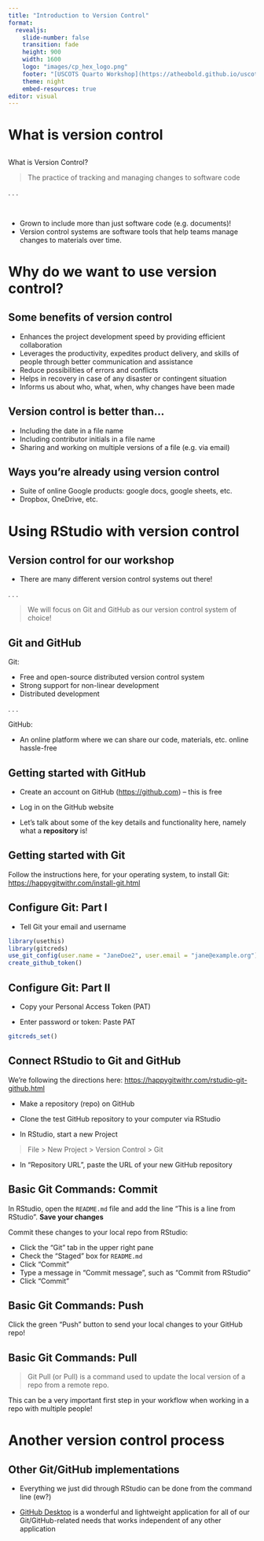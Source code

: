 ```yaml
---
title: "Introduction to Version Control"
format: 
  revealjs:
    slide-number: false
    transition: fade
    height: 900
    width: 1600
    logo: "images/cp_hex_logo.png"
    footer: "[USCOTS Quarto Workshop](https://atheobold.github.io/uscots-quarto/)"
    theme: night
    embed-resources: true
editor: visual
---
```


# What is version control

## 

[What is Version Control?]{.large}

> [The practice of tracking and managing changes to software code]{.midi}

. . .

</br>

::: {.large .gray}
::: incremental
-   Grown to include more than just software code (e.g. documents)!
-   Version control systems are software tools that help teams manage changes to materials over time.
:::
:::

# Why do we want to use version control?

## Some benefits of version control

::: incremental
- Enhances the project development speed by providing efficient collaboration
- Leverages the productivity, expedites product delivery, and skills of people through better communication and assistance
- Reduce possibilities of errors and conflicts
- Helps in recovery in case of any disaster or contingent situation
- Informs us about who, what, when, why changes have been made
:::

## Version control is better than...

::: incremental
- Including the date in a file name
- Including contributor initials in a file name
- Sharing and working on multiple versions of a file (e.g. via email)
:::

## Ways you're already using version control

::: incremental
- Suite of online Google products: google docs, google sheets, etc.
- Dropbox, OneDrive, etc.
:::

# Using RStudio with version control

## Version control for our workshop

- There are many different version control systems out there!

. . .

> [We will focus on Git and GitHub as our version control system of choice!]{.midi}

## Git and GitHub

Git: 

- Free and open-source distributed version control system
- Strong support for non-linear development
- Distributed development

. . .

GitHub:

- An online platform where we can share our code, materials, etc. online hassle-free

## Getting started with GitHub

- Create an account on GitHub ([https://github.com](https://github.com)) -- this is free

- Log in on the GitHub website

- Let's talk about some of the key details and functionality here, namely what a **repository** is!

## Getting started with Git

Follow the instructions here, for your operating system, to install Git: [https://happygitwithr.com/install-git.html](https://happygitwithr.com/install-git.html)

## Configure Git: Part I

- Tell Git your email and username

```r
library(usethis)
library(gitcreds)
use_git_config(user.name = "JaneDoe2", user.email = "jane@example.org")
create_github_token()
```

## Configure Git: Part II

- Copy your Personal Access Token (PAT)

- Enter password or token: Paste PAT

```r
gitcreds_set()
```


## Connect RStudio to Git and GitHub

We're following the directions here: [https://happygitwithr.com/rstudio-git-github.html](https://happygitwithr.com/rstudio-git-github.html)

- Make a repository (repo) on GitHub

- Clone the test GitHub repository to your computer via RStudio

- In RStudio, start a new Project

> [File > New Project > Version Control > Git]{.midi}

- In "Repository URL", paste the URL of your new GitHub repository

## Basic Git Commands: Commit

In RStudio, open the `README.md` file and add the line "This is a line from RStudio". **Save your changes**

Commit these changes to your local repo from RStudio:

- Click the "Git" tab in the upper right pane
- Check the "Staged" box for `README.md`
- Click "Commit"
- Type a message in "Commit message", such as "Commit from RStudio"
- Click "Commit"

## Basic Git Commands: Push

Click the green "Push" button to send your local changes to your GitHub repo!

## Basic Git Commands: Pull

> [Git Pull (or Pull) is a command used to update the local version of a repo from a remote repo.]{.midi}

This can be a very important first step in your workflow when working in a repo with multiple people!

# Another version control process

## Other Git/GitHub implementations

::: incremental
- Everything we just did through RStudio can be done from the command line (ew?)

- [GitHub Desktop](https://desktop.github.com/) is a wonderful and lightweight application for all of our Git/GitHub-related needs that works independent of any other application
:::